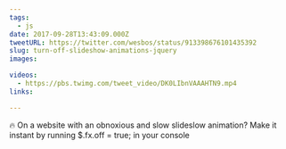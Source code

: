 ```yaml
---
tags:
  - js
date: 2017-09-28T13:43:09.000Z
tweetURL: https://twitter.com/wesbos/status/913398676101435392
slug: turn-off-slideshow-animations-jquery
images:

videos:
  - https://pbs.twimg.com/tweet_video/DK0LIbnVAAAHTN9.mp4
links:

---
```

🔥 On a website with an obnoxious and slow slideslow animation? Make it instant by running $.fx.off = true; in your console
